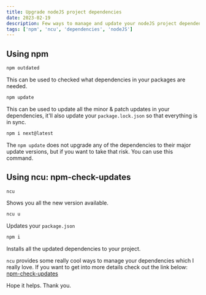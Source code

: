 ```yaml
---
title: Upgrade nodeJS project dependencies
date: 2023-02-19
description: Few ways to manage and update your nodeJS project dependencies
tags: ['npm', 'ncu', 'dependencies', 'nodeJS']
---
```


## Using npm

```bash
npm outdated
```

This can be used to checked what dependencies in your packages are needed.

```bash
npm update
```

This can be used to update all the minor & patch updates in your dependencies, it'll also update your `package.lock.json` so that everything is in sync.

```bash
npm i next@latest
```

The `npm update` does not upgrade any of the dependencies to their major update versions, but if you want to take that risk. You can use this command.

## Using ncu: npm-check-updates

```bash
ncu
```

Shows you all the new version available.

```bash
ncu u
```

Updates your `package.json`

```bash
npm i
```

Installs all the updated dependencies to your project.

`ncu` provides some really cool ways to manage your dependencies which I really love. If you want to get into more details check out the link below:
[npm-check-updates](https://github.com/raineorshine/npm-check-updates)

Hope it helps. Thank you.
